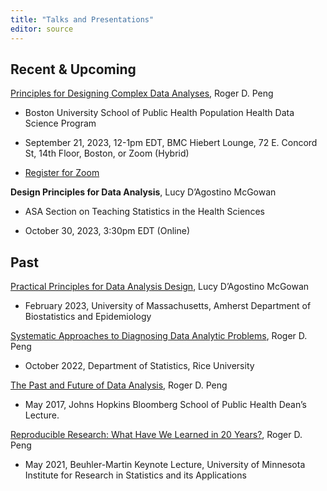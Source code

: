 ```yaml
---
title: "Talks and Presentations"
editor: source
---
```



## Recent & Upcoming

[Principles for Designing Complex Data Analyses](https://www.bu.edu/hic/health-data-science-distinguished-speaker-roger-peng-university-of-texas-austin/), Roger D. Peng

* Boston University School of Public Health Population Health Data Science Program

* September 21, 2023, 12-1pm EDT, BMC Hiebert Lounge, 72 E. Concord St, 14th Floor, Boston, or Zoom (Hybrid)

* [Register for Zoom](https://bostonu.zoom.us/webinar/register/WN_P05hYl8_TbK6j2L1fcik7g#/registration)


**Design Principles for Data Analysis**, Lucy D'Agostino McGowan

* ASA Section on Teaching Statistics in the Health Sciences 

* October 30, 2023, 3:30pm EDT (Online)


## Past

[Practical Principles for Data Analysis Design](https://www.lucymcgowan.com/talk/u_mass_amherst_department_of_biostatistics_and_epidemiology_seminar_spring_2023/), Lucy D'Agostino McGowan

* February 2023, University of  Massachusetts, Amherst Department of Biostatistics and Epidemiology 

[Systematic Approaches to Diagnosing Data Analytic Problems](slides/pengslides_Rice_2022.pdf), Roger D. Peng

* October 2022, Department of Statistics, Rice University

[The Past and Future of Data Analysis](https://youtu.be/qFtJaq4TlqE), Roger D. Peng

* May 2017, Johns Hopkins Bloomberg School of Public Health Dean's Lecture.

[Reproducible Research: What Have We Learned in 20 Years?](slides/pengslides_IRSA2021.pdf), Roger D. Peng

* May 2021, Beuhler-Martin Keynote Lecture, University of Minnesota Institute for Research in Statistics and its Applications